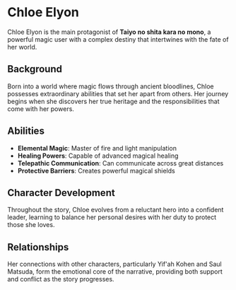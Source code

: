 # Chloe Elyon

Chloe Elyon is the main protagonist of **Taiyo no shita kara no mono**, a powerful magic user with a complex destiny that intertwines with the fate of her world.

## Background

Born into a world where magic flows through ancient bloodlines, Chloe possesses extraordinary abilities that set her apart from others. Her journey begins when she discovers her true heritage and the responsibilities that come with her powers.

## Abilities

- **Elemental Magic**: Master of fire and light manipulation
- **Healing Powers**: Capable of advanced magical healing
- **Telepathic Communication**: Can communicate across great distances
- **Protective Barriers**: Creates powerful magical shields

## Character Development

Throughout the story, Chloe evolves from a reluctant hero into a confident leader, learning to balance her personal desires with her duty to protect those she loves.

## Relationships

Her connections with other characters, particularly Yif'ah Kohen and Saul Matsuda, form the emotional core of the narrative, providing both support and conflict as the story progresses.
